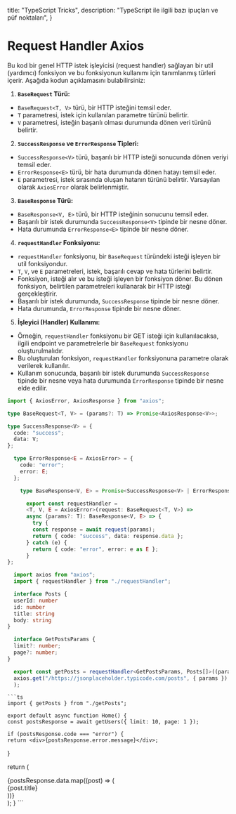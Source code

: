   title: "TypeScript Tricks",
  description:
    "TypeScript ile ilgili bazı ipuçları ve püf noktaları",
}

# Request Handler Axios

Bu kod bir genel HTTP istek işleyicisi (request handler) sağlayan bir util (yardımcı) fonksiyon ve bu fonksiyonun kullanımı için tanımlanmış türleri içerir. Aşağıda kodun açıklamasını bulabilirsiniz:

1. **`BaseRequest` Türü:**
- `BaseRequest<T, V>` türü, bir HTTP isteğini temsil eder.
- `T` parametresi, istek için kullanılan parametre türünü belirtir.
- `V` parametresi, isteğin başarılı olması durumunda dönen veri türünü belirtir.

2. **`SuccessResponse` ve `ErrorResponse` Tipleri:**
- `SuccessResponse<V>` türü, başarılı bir HTTP isteği sonucunda dönen veriyi temsil eder.
- `ErrorResponse<E>` türü, bir hata durumunda dönen hatayı temsil eder.
- `E` parametresi, istek sırasında oluşan hatanın türünü belirtir. Varsayılan olarak `AxiosError` olarak belirlenmiştir.

3. **`BaseResponse` Türü:**
- `BaseResponse<V, E>` türü, bir HTTP isteğinin sonucunu temsil eder.
- Başarılı bir istek durumunda `SuccessResponse<V>` tipinde bir nesne döner.
- Hata durumunda `ErrorResponse<E>` tipinde bir nesne döner.

4. **`requestHandler` Fonksiyonu:**
- `requestHandler` fonksiyonu, bir `BaseRequest` türündeki isteği işleyen bir util fonksiyondur.
- `T`, `V`, ve `E` parametreleri, istek, başarılı cevap ve hata türlerini belirtir.
- Fonksiyon, isteği alır ve bu isteği işleyen bir fonksiyon döner. Bu dönen fonksiyon, belirtilen parametreleri kullanarak bir HTTP isteği gerçekleştirir.
- Başarılı bir istek durumunda, `SuccessResponse` tipinde bir nesne döner.
- Hata durumunda, `ErrorResponse` tipinde bir nesne döner.

5. **İşleyici (Handler) Kullanımı:**
- Örneğin, `requestHandler` fonksiyonu bir GET isteği için kullanılacaksa, ilgili endpoint ve parametrelerle bir `BaseRequest` fonksiyonu oluşturulmalıdır.
- Bu oluşturulan fonksiyon, `requestHandler` fonksiyonuna parametre olarak verilerek kullanılır.
- Kullanım sonucunda, başarılı bir istek durumunda `SuccessResponse` tipinde bir nesne veya hata durumunda `ErrorResponse` tipinde bir nesne elde edilir.


<CodeGroup title="Axios Request Handler">

  ```ts
  import { AxiosError, AxiosResponse } from "axios";

  type BaseRequest<T, V> = (params?: T) => Promise<AxiosResponse<V>>;

  type SuccessResponse<V> = {
    code: "success";
    data: V;
  };

    type ErrorResponse<E = AxiosError> = {
      code: "error";
      error: E;
    };

      type BaseResponse<V, E> = Promise<SuccessResponse<V> | ErrorResponse<E>>;

        export const requestHandler =
        <T, V, E = AxiosError>(request: BaseRequest<T, V>) =>
        async (params?: T): BaseResponse<V, E> => {
          try {
          const response = await request(params);
          return { code: "success", data: response.data };
        } catch (e) {
          return { code: "error", error: e as E };
        }
  };
  ```

</CodeGroup>

<div>
  <CodeGroup title="Axios Request Handler Kullanımı">

  ```ts
    import axios from "axios";
    import { requestHandler } from "./requestHandler";

    interface Posts {
    userId: number
    id: number
    title: string
    body: string
  }

    interface GetPostsParams {
    limit?: number;
    page?: number;
  }

    export const getPosts = requestHandler<GetPostsParams, Posts[]>((params) =>
    axios.get("/https://jsonplaceholder.typicode.com/posts", { params })
    );
  ```
  </CodeGroup>
</div>

<div>
  <CodeGroup title="Postları Getirme">

    ```ts
    import { getPosts } from "./getPosts";

    export default async function Home() {
    const postsResponse = await getUsers({ limit: 10, page: 1 });

    if (postsResponse.code === "error") {
    return <div>{postsResponse.error.message}</div>;
}

return (
  <div>
    {postsResponse.data.map((post) => (
      <div key={post.id}>{post.title}</div>
    ))}
  </div>
);
}
    ```
  </CodeGroup>
</div>

